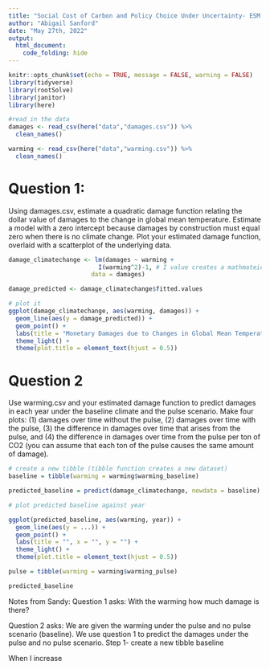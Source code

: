 ```yaml
---
title: "Social Cost of Carbon and Policy Choice Under Uncertainty- ESM 204 Assignment 4"
author: "Abigail Sanford"
date: "May 27th, 2022"
output:
  html_document:
    code_folding: hide
---
```


```r
knitr::opts_chunk$set(echo = TRUE, message = FALSE, warning = FALSE)
library(tidyverse)
library(rootSolve)
library(janitor)
library(here)
```


```r
#read in the data
damages <- read_csv(here("data","damages.csv")) %>% 
  clean_names()

warming <- read_csv(here("data","warming.csv")) %>%
  clean_names()
```

# Question 1: 

Using damages.csv, estimate a quadratic damage function relating the dollar 
value of damages to the change in global mean temperature. Estimate a model with a 
zero intercept because damages by construction must equal zero when there is no 
climate change. Plot your estimated damage function, overlaid with a scatterplot of
the underlying data.

```r
damage_climatechange <- lm(damages ~ warming +
                         I(warming^2)-1, # I value creates a mathmateical thing. (from sandy)
                       data = damages)

damage_predicted <- damage_climatechange$fitted.values
```

```r
# plot it
ggplot(damage_climatechange, aes(warming, damages)) +
  geom_line(aes(y = damage_predicted)) + 
  geom_point() +
  labs(title = "Monetary Damages due to Changes in Global Mean Temperature", x = "Amount of Warming (Celsius)", y = "Monetary Damages") + 
  theme_light() + 
  theme(plot.title = element_text(hjust = 0.5))
```

# Question 2

Use warming.csv and your estimated damage function to predict damages in each year 
under the baseline climate and the pulse scenario. Make four plots: (1) damages 
over time without the pulse, (2) damages over time with the pulse, (3) the 
difference in damages over time that arises from the pulse, and (4) the difference 
in damages over time from the pulse per ton of CO2 (you can assume that each ton of
the pulse causes the same amount of damage).

```r
# create a new tibble (tibble function creates a new dataset)
baseline = tibble(warming = warming$warming_baseline)

predicted_baseline = predict(damage_climatechange, newdata = baseline) # predict model from question 1. 

# plot predicted baseline against year

ggplot(predicted_baseline, aes(warming, year)) +
  geom_line(aes(y = ...)) + 
  geom_point() +
  labs(title = "", x = "", y = "") + 
  theme_light() + 
  theme(plot.title = element_text(hjust = 0.5))
```

```r
pulse = tibble(warming = warming$warming_pulse)

predicted_baseline
```


Notes from Sandy:
Question 1 asks:
With the warming how much damage is there?

Question 2 asks:
We are given the warming under the pulse and no pulse scenario (baseline). 
We use question 1 to predict the damages under the pulse and no pulse scenario.
Step 1- create a new tibble
baseline

When I increase






